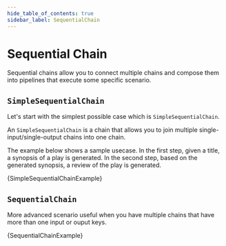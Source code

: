 ```yaml
---
hide_table_of_contents: true
sidebar_label: SequentialChain
---
```



# Sequential Chain

Sequential chains allow you to connect multiple chains and compose them into pipelines that execute some specific scenario.

## `SimpleSequentialChain`

Let's start with the simplest possible case which is `SimpleSequentialChain`.

An `SimpleSequentialChain` is a chain that allows you to join multiple single-input/single-output chains into one chain.

The example below shows a sample usecase. In the first step, given a title, a synopsis of a play is generated. In the second step, based on the generated synopsis, a review of the play is generated.

<CodeBlock language="typescript">{SimpleSequentialChainExample}</CodeBlock>

## `SequentialChain`

More advanced scenario useful when you have multiple chains that have more than one input or ouput keys.

<CodeBlock language="typescript">{SequentialChainExample}</CodeBlock>
